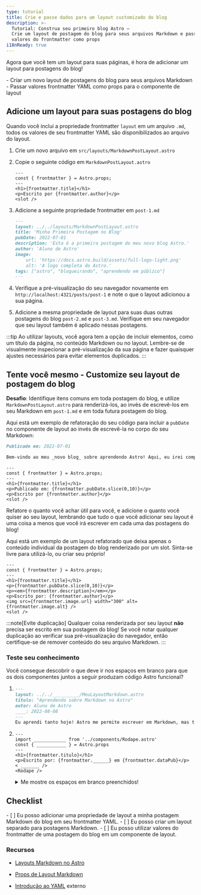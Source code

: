 ```yaml
---
type: tutorial
title: Crie e passe dados para um layout customizado do blog
description: >-
  Tutorial: Construa seu primeiro blog Astro —
  Crie um layout de postagem do blog para seus arquivos Markdown e passe seus
  valores do frontmatter como props
i18nReady: true
---
```




Agora que você tem um layout para suas páginas, é hora de adicionar um layout para postagens do blog!

<PreCheck>
  - Criar um novo layout de postagens do blog para seus arquivos Markdown
  - Passar valores frontmatter YAML como props para o componente de layout
</PreCheck>

## Adicione um layout para suas postagens do blog

Quando você inclui a propriedade frontmatter `layout` em um arquivo `.md`, todos os valores de seu frontmatter YAML são disponibilizados ao arquivo do layout.

1. Crie um novo arquivo em `src/layouts/MarkdownPostLayout.astro`

2. Copie o seguinte código em `MarkdownPostLayout.astro`

    ```astro title="src/layouts/MarkdownPostLayout.astro"
    ---
    const { frontmatter } = Astro.props;
    ---
    <h1>{frontmatter.title}</h1>
    <p>Escrito por {frontmatter.author}</p>
    <slot />
    ```

3. Adicione a seguinte propriedade frontmatter em `post-1.md`

    ```markdown title="src/pages/posts/post-1.md" ins={2}
    ---
    layout: ../../layouts/MarkdownPostLayout.astro
    title: 'Minha Primeira Postagem no Blog'
    pubDate: 2022-07-01
    description: 'Esta é a primeira postagem do meu novo blog Astro.'
    author: 'Aluno de Astro'
    image:
        url: 'https://docs.astro.build/assets/full-logo-light.png'
        alt: 'A logo completa do Astro.'
    tags: ["astro", "blogueirando", "aprendendo em público"]
    ---
    ```

4. Verifique a pré-visualização do seu navegador novamente em `http://localhost:4321/posts/post-1` e note o que o layout adicionou a sua página. 

5. Adicione a mesma propriedade de layout para suas duas outras postagens do blog `post-2.md` e `post-3.md`. Verifique em seu navegador que seu layout também é aplicado nessas postagens.

:::tip
Ao utilizar layouts, você agora tem a opção de incluir elementos, como um título da página, no conteúdo Markdown ou no layout. Lembre-se de visualmente inspecionar a pré-visualização da sua página e fazer quaisquer ajustes necessários para evitar elementos duplicados. 
:::

<Box icon="puzzle-piece">

## Tente você mesmo - Customize seu layout de postagem do blog

**Desafio**: Identifique itens comuns em toda postagem do blog, e utilize `MarkdownPostLayout.astro` para renderizá-los, ao invés de escrevê-los em seu Markdown em `post-1.md` e em toda futura postagem do blog.

Aqui está um exemplo de refatoração do seu código para incluir a `pubDate` no componente de layout ao invés de escrevê-la no corpo do seu Markdown:

```markdown title="src/pages/posts/post-1.md" del={1}
Publicado em: 2022-07-01

Bem-vindo ao meu _novo blog_ sobre aprendendo Astro! Aqui, eu irei compartilhar minha jornada de aprendizado enquanto eu construo um novo website.
```

```astro title="src/layouts/MarkdownPostLayout.astro" ins={5}
---
const { frontmatter } = Astro.props;
---
<h1>{frontmatter.title}</h1>
<p>Publicado em: {frontmatter.pubDate.slice(0,10)}</p>
<p>Escrito por {frontmatter.author}</p>
<slot />
```

Refatore o quanto você achar útil para você, e adicione o quanto você quiser ao seu layout, lembrando que tudo o que você adicionar seu layout é uma coisa a menos que você irá escrever em cada uma das postagens do blog!

Aqui está um exemplo de um layout refatorado que deixa apenas o conteúdo individual da postagem do blog renderizado por um slot. Sinta-se livre para utilizá-lo, ou criar seu próprio!

```astro title="src/layouts/MarkdownPostLayout.astro"
---
const { frontmatter } = Astro.props;
---
<h1>{frontmatter.title}</h1>
<p>{frontmatter.pubDate.slice(0,10)}</p>
<p><em>{frontmatter.description}</em></p>
<p>Escrito por: {frontmatter.author}</p>
<img src={frontmatter.image.url} width="300" alt={frontmatter.image.alt} />
<slot />
```
</Box>

:::note[Evite duplicação]
 Qualquer coisa renderizada por seu layout **não** precisa ser escrito em sua postagem do blog! Se você notar qualquer duplicação ao verificar sua pré-visualização do navegador, então certifique-se de remover conteúdo do seu arquivo Markdown.
:::

 

<Box icon="question-mark">

### Teste seu conhecimento

Você consegue descobrir o que deve ir nos espaços em branco para que os dois componentes juntos a seguir produzam código Astro funcional?

1.  ```markdown title="src/pages/posts/learning-astro.md"
    ---
    layout: ../../__________/MeuLayoutMarkdown.astro
    titulo: "Aprendendo sobre Markdown no Astro"
    autor: Aluno de Astro
    ____: 2022-08-08
    ---
    Eu aprendi tanto hoje! Astro me permite escrever em Markdown, mas também a utilizar variáveis do frontmatter. Eu posso até acessar esses valores em um componente de layout Astro.
    ```

2.  ```astro title="src/layouts/MeuLayoutMarkdown.astro"
    ---
    import ____________ from '../components/Rodape.astro'
    const { ___________ } = Astro.props
    ---
    <h1>{frontmatter.titulo}</h1>
    <p>Escrito por: {frontmatter.______} em {frontmatter.dataPub}</p>
    < _______ />
    <Rodape />
    ```
    <details>
        <summary>Me mostre os espaços em branco preenchidos!</summary>

        1.  ```markdown title="src/pages/posts/learning-astro.md" "layouts" "dataPub"
            ---
            layout: ../../layouts/MeuLayoutMarkdown.astro
            titulo: "Aprendendo sobre Markdown no Astro"
            autor: Aluno de Astro
            dataPub: 2022-08-08
            ---
            Eu aprendi tanto hoje! Astro me permite escrever em Markdown, mas também a utilizar variáveis do frontmatter. Eu posso até acessar esses valores em um componente de layout Astro.
            ```

        2.  ```astro title="src/layouts/MeuLayoutMarkdown.astro" " Rodape " " frontmatter " "autor" "slot"
            ---
            import Rodape from '../components/Rodape.astro'
            const { frontmatter } = Astro.props
            ---
            <h1>{frontmatter.titulo}</h1>
            <p>Escrito por: {frontmatter.autor} em {frontmatter.dataPub}</p>
            <slot />
            <Rodape />
            ```
    </details>
</Box>

<Box icon="check-list">

## Checklist

<Checklist>
- [ ] Eu posso adicionar uma propriedade de layout a minha postagem Markdown do blog em seu frontmatter YAML.
- [ ] Eu posso criar um layout separado para postagens Markdown.
- [ ] Eu posso utilizar valores do frontmatter de uma postagem do blog em um componente de layout.
</Checklist>

</Box>

### Recursos

- [Layouts Markdown no Astro](/pt-br/guides/markdown-content/#frontmatter-layout)

- [Props de Layout Markdown](/pt-br/basics/layouts/#props-de-layout-markdown)

- [Introdução ao YAML](https://dev.to/paulasantamaria/introduction-to-yaml-125f) <Badge>externo</Badge>
